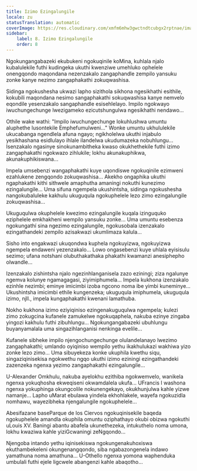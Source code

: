 ```yaml
---
title: Izimo Ezingalungile
locale: zu
statusTranslation: automatic
coverImage: https://res.cloudinary.com/xmfm6mhw3gwctndtcubgx2rptnae/image/upload/v1740468922/small_cover_tratado_de_psicologia_revolucionaria_a4c0dca4e0.webp
sidebar:
    label: 8. Izimo Ezingalungile
    order: 8
---
```

Ngokungangabazeki ekubukeni ngokuqinile koMina, kuhlala njalo kubalulekile futhi kudingeka ukuthi kwenziwe umehluko ophelele onengqondo maqondana nezenzakalo zangaphandle zempilo yansuku zonke kanye nezimo zangaphakathi zokuqwashisa.

Sidinga ngokushesha ukwazi lapho sizithola sikhona ngesikhathi esithile, kokubili maqondana nesimo sangaphakathi sokuqwashisa kanye nemvelo eqondile yesenzakalo sangaphandle esisehlelayo. Impilo ngokwayo iwuchungechunge lwezigameko ezicutshungulwa ngesikhathi nendawo...

Othile wake wathi: "Impilo iwuchungechunge lokuhlushwa umuntu aluphethe lusontekile Emphefumulweni..." Wonke umuntu ukhululekile ukucabanga ngendlela afuna ngayo; ngikholelwa ukuthi injabulo yesikhashana esidlulayo ihlale ilandelwa ukudumazeka nobuhlungu... Isenzakalo ngasinye sinokunambitheka kwaso okukhethekile futhi izimo zangaphakathi ngokwazo zihlukile; lokhu akunakuphikwa, akunakuphikiswana...

Impela umsebenzi wangaphakathi kuye uqondiswe ngokuqinile ezimweni ezahlukene zengqondo zokuqwashisa... Akekho ongaphika ukuthi ngaphakathi kithi sithwele amaphutha amaningi nokuthi kunezimo ezingalungile... Uma sifuna ngempela ukushintsha, sidinga ngokushesha nangokubaluleke kakhulu ukuguqula ngokuphelele lezo zimo ezingalungile zokuqwashisa...

Ukuguqulwa okuphelele kwezimo ezingalungile kuqala izinguquko eziphelele emkhakheni wempilo yansuku zonke... Uma umuntu esebenza ngokungathí sina ngezimo ezingalungile, ngokusobala izenzakalo ezingathandeki zempilo azisakwazi ukumlimaza kalula...

Sisho into engakwazi ukuqondwa kuphela ngokuyizwa, ngokuyizwa ngempela endaweni yezenzakalo... Lowo ongasebenzi kuye uhlala eyisisulu sezimo; ufana notshani olubuthakathaka phakathi kwamanzi anesiphepho olwandle...

Izenzakalo zishintsha njalo ngezinhlanganisela zazo eziningi; ziza ngalunye ngemva kolunye ngamagagasi, ziyimiphumela... Impela kukhona izenzakalo ezinhle nezimbi; eminye imicimbi izoba ngcono noma ibe yimbi kuneminye... Ukushintsha imicimbi ethile kungenzeka; ukuguqula imiphumela, ukuguqula izimo, njll., impela kungaphakathi kwenani lamathuba.

Nokho kukhona izimo eziyiqiniso ezingenakuguqulwa ngempela; kulezi zimo zokugcina kufanele zamukelwe ngokuqaphela, nakuba ezinye zingaba yingozi kakhulu futhi zibuhlungu... Ngokungangabazeki ubuhlungu buyanyamalala uma singazihlanganisi nenkinga evelile...

Kufanele sibheke impilo njengochungechunge olulandelanayo lwezimo zangaphakathi; umlando oyiqiniso wempilo yethu ikakhulukazi wakhiwa yizo zonke lezo zimo... Uma sibuyekeza konke ukuphila kwethu siqu, singaziqinisekisa ngokwethu ngqo ukuthi izimo eziningi ezingathandeki zazenzeka ngenxa yezimo zangaphakathi ezingalungile...

U-Alexander Omkhulu, nakuba ayelokhu ezithiba ngokwemvelo, wanikela ngenxa yokuqhosha ekweqiseni okwamdalela ukufa... UFrancis I washona ngenxa yokuphinga okungcolile nokunengekayo, okukhunjulwa kahle yizwe namanje... Lapho uMarat ebulawa yindela ekhohlakele, wayefa ngokuzidla nomhawu, wayezibheka njengalungile ngokuphelele...

Abesifazane baseParque de los Ciervos ngokuqinisekile baqeda ngokuphelele amandla okuphila omuntu oziphathayo okubi obizwa ngokuthi uLouis XV. Baningi abantu abafela ukunethezeka, intukuthelo noma umona, lokhu kwaziwa kahle yiziGcwaningi zeNgqondo...

Njengoba intando yethu iqinisekiswa ngokungenakuhoxiswa ekuthambekeleni okungenangqondo, siba ngabazongenela indawo yamathuna noma amathuna... U-Othello ngenxa yomona waphenduka umbulali futhi ejele ligcwele abangenzi kahle abaqotho...

